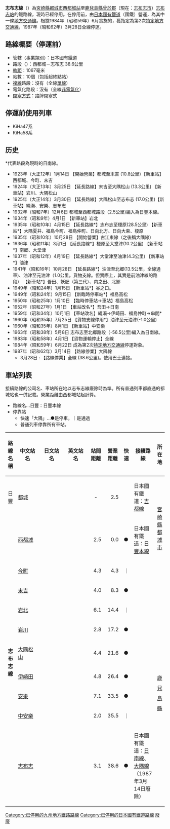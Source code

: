 {{Infobox 鐵道路線
|日文原名 = 志布志線
|平假名 = しぶしせん
|羅馬拼音 = Shibushi sen
|路線名稱 = [[File:Japanese_National_Railway_logo.svg|50px]] 志布志線
|路線顏色 = #999
|狀態 = [[廢線|廢線]]
|圖片 = 
|圖片大小 = 
|圖片說明 = 
|所在地 = {{JPN}}[[宮崎縣|宮崎縣]]、[[鹿兒島縣|鹿兒島縣]]
|起點 = [[西都城站|西都城站]]
|終點 = [[志布志站|志布志站]]
|站數 = 10個
|通車 = 1923年1月14日
|廢除 = 1987年3月28日
|擁有者 = [[File:National_Railway_Symbol_of_Japan.png|15px]] [[鐵道省_(日本)|鐵道省]]→[[運輸通信省_(日本)|運輸通信省]]→[[運輸省|運輸省]]→<br />[[File:Japanese_National_Railway_logo.svg|40px]] [[日本國有鐵道|日本國有鐵道]]
|營運者 = [[File:Japanese_National_Railway_logo.svg|40px]] 日本國有鐵道
|路線距離 = 38.6公里
|軌距 = 1,067毫米
|軌道數量 = [[單線鐵路|單線]]
|電氣化方式 = 非電氣化
|最高速度 = 
|路線圖 = {{志布志線RDT}}
}}
'''志布志線'''（{{jpn|j=志布志線|hg=しぶしせん|rm=Shibushi sen|f=y}}）為[[宮崎縣|宮崎縣]][[都城市|都城市]][[西都城站|西都城站]]至[[鹿兒島縣|鹿兒島縣]][[曾於郡|曾於郡]]{{link-ja|志布志町|志布志町}}（現在：[[志布志市|志布志市]]）[[志布志站|志布志站]]的鐵路線，現時已經停用。在停用前，由[[日本國有鐵道|日本國有鐵道]]（國鐵）營運，為其中一條[[地方交通線|地方交通線]]。根據1984年（昭和59年）6月實施的{{link-ja|日本國有鐵道經營再建促進特別措置法|日本国有鉄道経営再建促進特別措置法|國鐵再建法}}，獲指定為第2次[[特定地方交通線|特定地方交通線]]，1987年（昭和62年）3月28日全線停運。

== 路線概要（停運前） ==
*管轄（事業類別）：日本國有鐵道
*路段（{{link-ja|營業距離|営業キロ}}）：西都城－志布志 38.6公里
*[[軌距|軌距]]：1067毫米
*站數：10個（包括起終點站）
*[[複線鐵路|複線]]路段：沒有（全線[[單線鐵路|單線]]）
*電氣化路段：沒有（全線[[非電氣化|非電氣化]]）
*[[閉塞_(鐵路)|閉塞方式]]：路牌閉塞式

== 停運前使用列車 ==
*KiHa47系
*KiHa58系

== 历史 ==
<nowiki>*</nowiki>代表路段為現時的日南線。
*1923年（大正12年）1月14日 【開始營業】都城至末吉 (10.8公里）【新車站】西都城、今町、末吉
*1924年（大正13年）3月25日 【延長路線】末吉至大隅松山 (13.3公里) 【新車站】岩川、大隅松山
*1925年（大正14年）3月30日 【延長路線】大隅松山至志布志 (17.0公里)【新車站】繩瀨、安樂、志布志
*1932年（昭和7年）12月6日 都城至西都城路段（2.5公里)編入為日豐本線。
*1934年（昭和9年）4月1日 【新車站】岩北
*1935年（昭和10年）4月15日 【延長路線*】志布志至榎原(28.5公里) 【新車站*】大隅夏井、福島今町、福島仲町、日向北方、日向大束、榎原
*1935年（昭和10年）10月28日 【開始營業】古江東線（之後稱大隅線）
*1936年（昭和11年）3月1日 【延長路線*】榎原至大堂津(10.2公里) 【新車站*】南郷、大堂津
*1937年（昭和12年）4月19日 【延長路線*】大堂津至油津(4.3公里) 【新車站*】油津
*1941年（昭和16年）10月28日 【延長路線*】油津至北郷(13.5公里，全線通車)、油津至元油津（1.0公里。貨物支線。但實際上，其實是前油津線的路段） 【新車站*】吾田、飫肥（第三代）、内之田、北郷
*1949年（昭和24年）1月15日 【新車站*】谷之口。
*1949年（昭和24年）9月15日 【新臨時停車站*】福島高松
*1950年（昭和25年）1月10日 【臨時停車站→車站】福島高松
*1952年（昭和27年）1月1日 【車站改名*】吾田→日南
*1959年（昭和34年）10月1日 【車站改名】繩瀨→伊崎田、福島仲町→串間*
*1960年（昭和35年）7月25日 【貨物支線停用*】油津至元油津(-1.0公里)
*1960年（昭和35年）8月1日 【新車站】中安樂
*1963年（昭和38年）5月8日 志布志至北郷路段（-56.5公里)編入為日南線。
*1983年（昭和58年）4月1日 【貨物運輸停止】全線
*1984年（昭和59年）6月22日 成為第2次[[特定地方交通線|特定地方交通線]]停運對象。
*1987年（昭和62年）3月14日 【路線停業】大隅線
**3月28日 : 【路線停業】全線 (38.6公里)。使用巴士連接。

== 車站列表 ==
接續路線的公司名、車站所在地以志布志線廢除時為準。所有普通列車都直通的都城站也一併記載。營業距離由西都城站起計算。
* 路線名…日豐：日豐本線
* 停靠站
** 快速「大隅」…●是停車，｜是通過
** 普通列車停靠所有車站。
{| class="wikitable" rules="all"
|-
!style="width:1em;"|路線名稱
!style="width:5em;"|中文站名
!style="width:5em;"|日文站名
!style="width:5em;"|英文站名
!style="width:2.5em;"|站間距離
!style="width:2.5em;"|營業距離
!style="width:1em;"|快速
!接續路線
!colspan="2"|所在地
|-
|rowspan="2" style="text-align:center;"|日豐
|[[都城站|都城]] 
|{{lang|ja|都城}}
|{{lang|en|Miyakonojō}}
|style="text-align:center;"|-
|style="text-align:right;"|2.5
| 
|日本國有鐵道：[[吉都線|吉都線]]
|rowspan="4" colspan="2"|[[宮崎縣|宮崎縣]][[都城市|都城市]]
|- style="height:.5em;"
|rowspan="2"|[[西都城站|西都城]]
|rowspan="2"|{{lang|ja|西都城}}
|rowspan="2"|{{lang|en|Nishi-Miyakonojō}}
|rowspan="2" style="text-align:right;"|2.5
|rowspan="2" style="text-align:right;"|0.0
|rowspan="2"|●
|rowspan="2"|日本國有鐵道：[[日豐本線|日豐本線]]
|- style="height:.5em;"
|rowspan="10" style="text-align:center;"|'''志布志線'''
|-
|[[今町站|今町]]
|{{lang|ja|今町}}
|{{lang|en|Imamachi}}
|style="text-align:right;"|4.3
|style="text-align:right;"|4.3
|｜
| 
|-
|[[末吉站|末吉]]
|{{lang|ja|末吉}}
|{{lang|en|Sueyoshi}}
|style="text-align:right;"|4.0
|style="text-align:right;"|8.3
|●
| 
|rowspan="8" style=" width:1em; line-height:2;"|[[鹿兒島縣|鹿兒島縣]]
|rowspan="2"|曾於郡{{link-ja|末吉町|末吉町}}（現·[[曾於市|曾於市]]）
|-
|[[岩北站|岩北]]
|{{lang|ja|岩北}}
|{{lang|en|Iwakita}}
|style="text-align:right;"|6.1
|style="text-align:right;"|14.4
|｜
| 
|-
|[[岩川站|岩川]]
|{{lang|ja|岩川}}
|{{lang|en|Iwagawa}}
|style="text-align:right;"|2.8
|style="text-align:right;"|17.2
|●
| 
|曾於郡{{link-ja|大隅町|大隅町}}（現·曾於市）
|-
|[[大隅松山站|大隅松山]]
|{{lang|ja|大隅松山}}
|{{lang|en|Ōsumi-Matsuyama}}
|style="text-align:right;"|4.4
|style="text-align:right;"|21.6
|●
| 
|曾於郡{{link-ja|松山町 (鹿兒島縣)|松山町 (鹿児島県)|松山町}}（現·[[志布志市|志布志市]]）
|-
|[[伊崎田站|伊崎田]]
|{{lang|ja|伊崎田}}
|{{lang|en|Isakida}}
|style="text-align:right;"|4.8
|style="text-align:right;"|26.4
|●
| 
|曾於郡{{link-ja|有明町 (鹿兒島縣)|有明町 (鹿児島県)|有明町}}（現·志布志市）
|-
|[[安樂站|安樂]]
|{{lang|ja|安楽}}
|{{lang|en|Anraku}}
|style="text-align:right;"|7.1
|style="text-align:right;"|33.5
|●
| 
|rowspan="3"|曾於郡{{link-ja|志布志町|志布志町}}（現·志布志市）
|-
|[[中安樂站|中安樂]]
|{{lang|ja|中安楽}}
|{{lang|en|Naka-Anraku}}
|style="text-align:right;"|2.0
|style="text-align:right;"|35.5
|｜
| 
|-
|[[志布志站|志布志]]
|{{lang|ja|志布志}}
|{{lang|en|Shibushi}}
|style="text-align:right;"|3.1
|style="text-align:right;"|38.6
|●
|日本國有鐵道：[[日南線|日南線]]、[[大隅線|大隅線]]（1987年3月14日廢除）
|}
{{志布志線}}
{{特定地方交通線}}
{{DEFAULTSORT:Shibushi sen}}
[[Category:已停用的九州地方鐵路路線|Category:已停用的九州地方鐵路路線]]
[[Category:已停用的日本國有鐵道路線|Category:已停用的日本國有鐵道路線]]
[[Category:宮崎縣鐵路|廢]]
[[Category:鹿兒島縣鐵路|廢]]